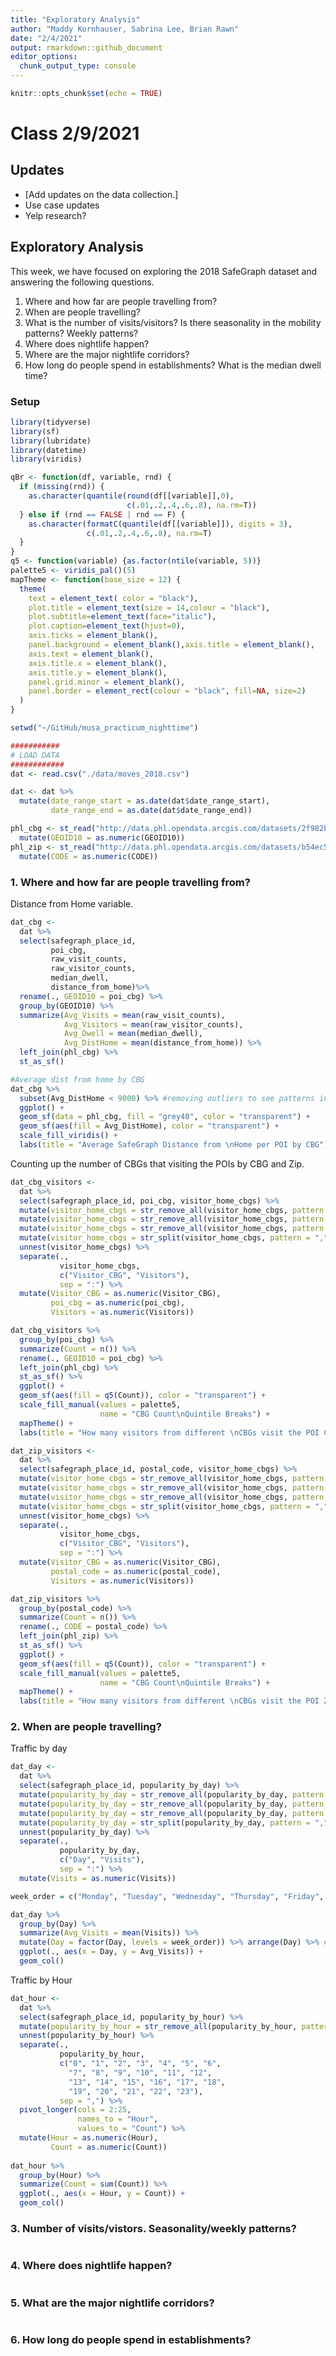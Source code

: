 ```yaml
---
title: "Exploratory Analysis"
author: "Maddy Kornhauser, Sabrina Lee, Brian Rawn"
date: "2/4/2021"
output: rmarkdown::github_document
editor_options: 
  chunk_output_type: console
---
```


```r
knitr::opts_chunk$set(echo = TRUE)
```

# Class 2/9/2021

## Updates

* [Add updates on the data collection.]
* Use case updates
* Yelp research?

## Exploratory Analysis

This week, we have focused on exploring the 2018 SafeGraph dataset and answering the following questions.

1. Where and how far are people travelling from? 
2. When are people travelling?
3. What is the number of visits/visitors? Is there seasonality in the mobility patterns? Weekly patterns?
4. Where does nightlife happen?
5. Where are the major nightlife corridors?
6. How long do people spend in establishments?  What is the median dwell time?

### Setup

```r

library(tidyverse)
library(sf)
library(lubridate)
library(datetime)
library(viridis)

qBr <- function(df, variable, rnd) {
  if (missing(rnd)) {
    as.character(quantile(round(df[[variable]],0),
                          c(.01,.2,.4,.6,.8), na.rm=T))
  } else if (rnd == FALSE | rnd == F) {
    as.character(formatC(quantile(df[[variable]]), digits = 3),
                 c(.01,.2,.4,.6,.8), na.rm=T)
  }
}
q5 <- function(variable) {as.factor(ntile(variable, 5))}
palette5 <- viridis_pal()(5)
mapTheme <- function(base_size = 12) {
  theme(
    text = element_text( color = "black"),
    plot.title = element_text(size = 14,colour = "black"),
    plot.subtitle=element_text(face="italic"),
    plot.caption=element_text(hjust=0),
    axis.ticks = element_blank(),
    panel.background = element_blank(),axis.title = element_blank(),
    axis.text = element_blank(),
    axis.title.x = element_blank(),
    axis.title.y = element_blank(),
    panel.grid.minor = element_blank(),
    panel.border = element_rect(colour = "black", fill=NA, size=2)
  )
}

setwd("~/GitHub/musa_practicum_nighttime")

###########
# LOAD DATA
############
dat <- read.csv("./data/moves_2018.csv")

dat <- dat %>% 
  mutate(date_range_start = as.date(dat$date_range_start),
         date_range_end = as.date(dat$date_range_end))

phl_cbg <- st_read("http://data.phl.opendata.arcgis.com/datasets/2f982bada233478ea0100528227febce_0.geojson") %>%
  mutate(GEOID10 = as.numeric(GEOID10))
phl_zip <- st_read("http://data.phl.opendata.arcgis.com/datasets/b54ec5210cee41c3a884c9086f7af1be_0.geojson") %>%
  mutate(CODE = as.numeric(CODE))
```

### 1. Where and how far are people travelling from?

Distance from Home variable.
```r
dat_cbg <-
  dat %>%
  select(safegraph_place_id,
         poi_cbg, 
         raw_visit_counts, 
         raw_visitor_counts, 
         median_dwell, 
         distance_from_home)%>%
  rename(., GEOID10 = poi_cbg) %>%
  group_by(GEOID10) %>%
  summarize(Avg_Visits = mean(raw_visit_counts),
            Avg_Visitors = mean(raw_visitor_counts),
            Avg_Dwell = mean(median_dwell),
            Avg_DistHome = mean(distance_from_home)) %>%
  left_join(phl_cbg) %>% 
  st_as_sf()

#Average dist from home by CBG
dat_cbg %>%
  subset(Avg_DistHome < 9000) %>% #removing outliers to see patterns in the data
  ggplot() + 
  geom_sf(data = phl_cbg, fill = "grey40", color = "transparent") +
  geom_sf(aes(fill = Avg_DistHome), color = "transparent") + 
  scale_fill_viridis() +
  labs(title = "Average SafeGraph Distance from \nHome per POI by CBG")
```

Counting up the number of CBGs that visiting the POIs by CBG and Zip.
```r
dat_cbg_visitors <- 
  dat %>%
  select(safegraph_place_id, poi_cbg, visitor_home_cbgs) %>%
  mutate(visitor_home_cbgs = str_remove_all(visitor_home_cbgs, pattern = "\\[|\\]")) %>%
  mutate(visitor_home_cbgs = str_remove_all(visitor_home_cbgs, pattern = "\\{|\\}")) %>%
  mutate(visitor_home_cbgs = str_remove_all(visitor_home_cbgs, pattern = '\\"|\\"')) %>%
  mutate(visitor_home_cbgs = str_split(visitor_home_cbgs, pattern = ",")) %>%
  unnest(visitor_home_cbgs) %>%
  separate(.,
           visitor_home_cbgs,
           c("Visitor_CBG", "Visitors"),
           sep = ":") %>%
  mutate(Visitor_CBG = as.numeric(Visitor_CBG),
         poi_cbg = as.numeric(poi_cbg),
         Visitors = as.numeric(Visitors))

dat_cbg_visitors %>%
  group_by(poi_cbg) %>%
  summarize(Count = n()) %>%
  rename(., GEOID10 = poi_cbg) %>%
  left_join(phl_cbg) %>%
  st_as_sf() %>%
  ggplot() + 
  geom_sf(aes(fill = q5(Count)), color = "transparent") + 
  scale_fill_manual(values = palette5,
                    name = "CBG Count\nQuintile Breaks") + 
  mapTheme() +
  labs(title = "How many visitors from different \nCBGs visit the POI CBG?")

dat_zip_visitors <- 
  dat %>%
  select(safegraph_place_id, postal_code, visitor_home_cbgs) %>%
  mutate(visitor_home_cbgs = str_remove_all(visitor_home_cbgs, pattern = "\\[|\\]")) %>%
  mutate(visitor_home_cbgs = str_remove_all(visitor_home_cbgs, pattern = "\\{|\\}")) %>%
  mutate(visitor_home_cbgs = str_remove_all(visitor_home_cbgs, pattern = '\\"|\\"')) %>%
  mutate(visitor_home_cbgs = str_split(visitor_home_cbgs, pattern = ",")) %>%
  unnest(visitor_home_cbgs) %>%
  separate(.,
           visitor_home_cbgs,
           c("Visitor_CBG", "Visitors"),
           sep = ":") %>%
  mutate(Visitor_CBG = as.numeric(Visitor_CBG),
         postal_code = as.numeric(postal_code),
         Visitors = as.numeric(Visitors))

dat_zip_visitors %>%
  group_by(postal_code) %>%
  summarize(Count = n()) %>%
  rename(., CODE = postal_code) %>%
  left_join(phl_zip) %>%
  st_as_sf() %>%
  ggplot() + 
  geom_sf(aes(fill = q5(Count)), color = "transparent") + 
  scale_fill_manual(values = palette5,
                    name = "CBG Count\nQuintile Breaks") + 
  mapTheme() +
  labs(title = "How many visitors from different \nCBGs visit the POI Zip?")
```

### 2. When are people travelling?

Traffic by day
```r
dat_day <- 
  dat %>% 
  select(safegraph_place_id, popularity_by_day) %>%
  mutate(popularity_by_day = str_remove_all(popularity_by_day, pattern = "\\[|\\]")) %>%
  mutate(popularity_by_day = str_remove_all(popularity_by_day, pattern = "\\{|\\}")) %>%
  mutate(popularity_by_day = str_remove_all(popularity_by_day, pattern = '\\"|\\"')) %>% 
  mutate(popularity_by_day = str_split(popularity_by_day, pattern = ",")) %>%
  unnest(popularity_by_day) %>%
  separate(.,
           popularity_by_day,
           c("Day", "Visits"),
           sep = ":") %>%
  mutate(Visits = as.numeric(Visits))

week_order = c("Monday", "Tuesday", "Wednesday", "Thursday", "Friday", "Saturday", "Sunday")

dat_day %>%
  group_by(Day) %>%
  summarize(Avg_Visits = mean(Visits)) %>%
  mutate(Day = factor(Day, levels = week_order)) %>% arrange(Day) %>% #order by day of the week
  ggplot(., aes(x = Day, y = Avg_Visits)) + 
  geom_col()
```

Traffic by Hour
```r
dat_hour <- 
  dat %>% 
  select(safegraph_place_id, popularity_by_hour) %>%
  mutate(popularity_by_hour = str_remove_all(popularity_by_hour, pattern = "\\[|\\]")) %>%
  unnest(popularity_by_hour) %>%
  separate(.,
           popularity_by_hour,
           c("0", "1", "2", "3", "4", "5", "6", 
             "7", "8", "9", "10", "11", "12", 
             "13", "14", "15", "16", "17", "18",
             "19", "20", "21", "22", "23"),
           sep = ",") %>%
  pivot_longer(cols = 2:25,
               names_to = "Hour",
               values_to = "Count") %>%
  mutate(Hour = as.numeric(Hour),
         Count = as.numeric(Count))
  
dat_hour %>%
  group_by(Hour) %>%
  summarize(Count = sum(Count)) %>%
  ggplot(., aes(x = Hour, y = Count)) + 
  geom_col()

```

### 3. Number of visits/vistors. Seasonality/weekly patterns?

```r

```

### 4. Where does nightlife happen?

```r

```

### 5. What are the major nightlife corridors?

```r

```

### 6. How long do people spend in establishments?

```r

```